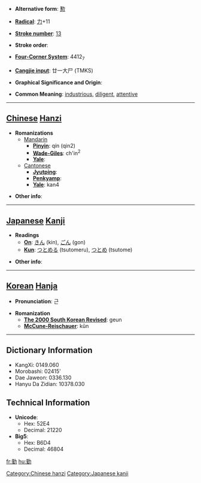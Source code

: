 * '''Alternative form''': [[懃]]

* '''[[Wiktionary:Chinese radical index| Radical]]''': [[Wiktionary:Chinese radical index 力|力]]+11

* '''[[Wiktionary:Chinese total strokes index|Stroke number]]''': [[Wiktionary:Chinese total strokes index 13|13]]

* '''Stroke order''': 

* '''[[Wiktionary:Chinese four corner index|Four-Corner System]]''': 4412<sub>7</sub>

* '''[[Wiktionary:Chinese Cangjie index|Cangjie input]]''': 廿一大尸 (TMKS)

* '''Graphical Significance and Origin''': 

* '''Common Meaning''': [[industrious]], [[diligent]], [[attentive]]

----

== [[Chinese]] [[Hanzi]] ==

* '''Romanizations'''
** [[Mandarin]]
*** '''[[Pinyin]]''': qín (qin2)
*** '''[[Wade-Giles]]''': ch'in<sup>2</sup>
*** '''[[Yale]]''': 
**[[Cantonese]]
***'''[[Jyutping]]''':
***'''[[Penkyamp]]''': 
***'''[[Yale]]''': kan4

* '''Other info''': 

----

== [[Japanese]] [[Kanji]] ==

* '''Readings'''
** '''[[On]]''': [[きん]] (kin), [[ごん]] (gon)
** '''[[Kun]]''': [[つとめる]] (tsutomeru), [[つとめ]] (tsutome)

* '''Other info''':  

----

== [[Korean]] [[Hanja]] ==

* '''Pronunciation''': 근

* '''Romanization'''
** '''[[The 2000 South Korean Revised Romanization|The 2000 South Korean Revised]]''': geun
** '''[[McCune-Reischauer]]''': kŭn

----

== Dictionary Information ==

* KangXi: 0149.060
* Morobashi: 02415'
* Dae Jaweon: 0336.130
* Hanyu Da Zidian: 10378.030

== Technical Information ==

* '''Unicode''':
** Hex: 52E4
** Decimal: 21220
* '''Big5''':
** Hex: B6D4
** Decimal: 46804

[[Category:Chinese hanzi]]
[[Category:Japanese kanji]]

[[fr:勤]]
[[hu:勤]]